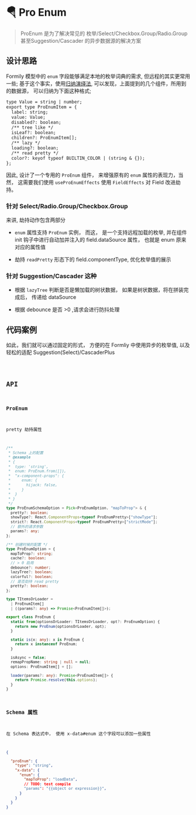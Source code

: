 # 🪂 Pro Enum

> ProEnum 是为了解决常见的 枚举/Select/Checkbox.Group/Radio.Group 甚至Suggestion/Cascader 的异步数据源的解决方案


## 设计思路
Formily 模型中的 `enum` 字段能够满足本地的枚举词典的需求, 但远程的其实更常用一些; 基于这个事实，使用[归纳演绎法](https://mp.weixin.qq.com/s/9gCJudLQTjVMcm4DzMbgvA), 可以发现，上面提到的几个组件，所用到的数据源， 可以归纳为下面这种格式;

```tsx | pure
type Value = string | number;
export type ProEnumItem = {
  label: string;
  value: Value;
  disabled?: boolean;
  /** tree like */
  isLeaf?: boolean;
  children?: ProEnumItem[];
  /** lazy */
  loading?: boolean;
  /** read pretty */
  color?: keyof typeof BUILTIN_COLOR | (string & {});
};
```

因此, 设计了一个专用的 `ProEnum` 组件， 来增强原有的 `enum` 属性的表现力，当然， 这需要我们使用 `useProEnumEffects` 使用 `FieldEffects` 对 Field 改进劫持。

### 针对 Select/Radio.Group/Checkbox.Group

来讲, 劫持动作包含两部分

- `enum` 属性支持 `ProEnum` 实例， 而这， 是一个支持远程加载的枚举, 并在组件 init 钩子中进行自动加并注入的 field.dataSource 属性， 也就是 enum 原来对应的属性值

- 劫持 `readPretty` 形态下的 field.componentType, 优化枚举值的展示

### 针对 Suggestion/Cascader 这种

- 根据 `lazyTree` 判断是否是懒加载的树状数据， 如果是树状数据，将在拼装完成后， 传递给 dataSource

- 根据 debounce 是否 >0 ,请求会进行防抖处理

## 代码案例

如此，我们就可以通过固定的形式， 方便的在 Formliy 中使用异步的枚举值, 以及轻松的适配 Suggestion(Select)/CascaderPlus

<code src="../demos/ProEnum.tsx"  />

## API

### ProEnum

pretty 劫持属性

```ts | pure
/**
 * Schema 上的配置
 * @example
 * {
 *  type: 'string',
 *  enum: ProEnum.from([]),
 *  "x-component-props": {
 *     enum: {
 *       hijack: false,
 *     }
 *  }
 * }
 */
type ProEnumSchemaOption = Pick<ProEnumOption, "mapToProp"> & {
  pretty?: boolean;
  showType?: React.ComponentProps<typeof ProEnumPretty>["showType"];
  strict?: React.ComponentProps<typeof ProEnumPretty>["strictMode"];
  // 额外的请求参数
  params?: any;
};

/** 创建时候的配置 */
type ProEnumOption = {
  mapToProp?: string;
  cache?: boolean;
  // > 0 启用
  debounce?: number;
  lazyTree?: boolean;
  colorful?: boolean;
  // 是否劫持 read pretty
  pretty?: boolean;
};

type TItemsOrLoader =
  | ProEnumItem[]
  | ((params?: any) => Promise<ProEnumItem[]>);

export class ProEnum {
  static from(optionsOrLoader: TItemsOrLoader, opt?: ProEnumOption) {
    return new ProEnum(optionsOrLoader, opt);
  }

  static is(x: any): x is ProEnum {
    return x instanceof ProEnum;
  }

  isAsync = false;
  remapPropName: string | null = null;
  options: ProEnumItem[] = [];

  loader(params?: any): Promise<ProEnumItem[]> {
    return Promise.resolve(this.options);
  }
}
```

### Schema 属性

在 Schema 表达式中， 使用 x-data#enum 这个字段可以添加一些属性

```json
{

  "proEnum": {
    "type": "string",
    "x-data": {
      "enum": {
        "mapToProp": "loadData",
        // TODO: test compile
        "params": "{{object or expression}}",
      }
    }
  }
}
```

